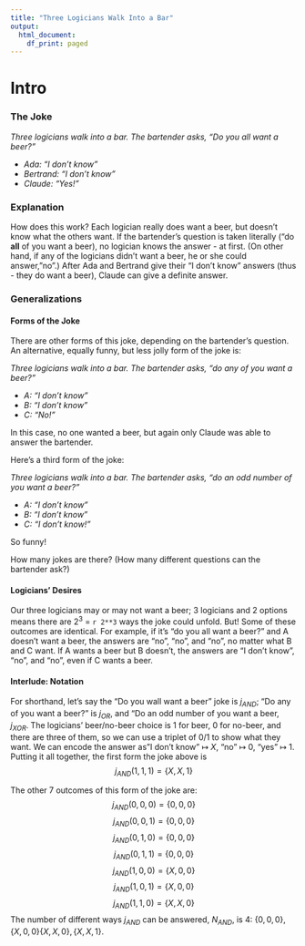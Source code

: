 ```yaml
---
title: "Three Logicians Walk Into a Bar"
output:
  html_document:
    df_print: paged
---
```


# Intro

### The Joke

*Three logicians walk into a bar. The bartender asks, "Do you all want a beer?"*

-   *Ada: "I don't know"*
-   *Bertrand: "I don't know"*
-   *Claude: "Yes!"*


### Explanation

How does this work? Each logician really does want a beer, but doesn't know what the others want. If the bartender's question is taken literally ("do **all** of you want a beer), no logician knows the answer - at first. (On other hand, if any of the logicians didn't want a beer, he or she could answer,"no".) After Ada and Bertrand give their "I don't know" answers (thus - they do want a beer), Claude can give a definite answer.

### Generalizations

#### Forms of the Joke

There are other forms of this joke, depending on the bartender's question.
An alternative, equally funny, but less jolly form of the joke is:

*Three logicians walk into a bar. The bartender asks, "do any of you want a beer?"*

-   *A: "I don't know"*
-   *B: "I don't know"*
-   *C: "No!"*

In this case, no one wanted a beer, but again only Claude was able to answer the bartender.

Here's a third form of the joke:

*Three logicians walk into a bar. The bartender asks, "do an odd number of you want a beer?"*

-   *A: "I don't know"*
-   *B: "I don't know"*
-   *C: "I don't know!"*

So funny!


How many jokes are there? (How many different questions can the bartender ask?)

#### Logicians' Desires

Our three logicians may or may not want a beer; 3 logicians and 2 options means there are ${2}^{3}$ = `r 2**3` ways the joke could unfold. But! Some of these outcomes are identical. For example, if it's "do you all want a beer?" and A doesn't want a beer, the answers are "no", "no", and "no", no matter what B and C want. If A wants a beer but B doesn't, the answers are "I don't know", "no", and "no", even if C wants a beer.

#### Interlude: Notation

For shorthand, let's say the "Do you wall want a beer" joke is $j_{AND}$; "Do any of you want a beer?" is $j_{OR}$, and "Do an odd number of you want a beer, $j_{XOR}$. The logicians' beer/no-beer choice is 1 for beer, 0 for no-beer, and there are three of them, so we can use a triplet of 0/1 to show what they want. We can encode the answer as "I don't know" $\mapsto$ $X$, "no" $\mapsto$ $0$, "yes" $\mapsto$ $1$. Putting it all together, the first form the joke above is
$$j_{AND}(1, 1, 1) =  \{X, X, 1\}$$

The other 7 outcomes of this form of the joke are:
$$j_{AND}(0, 0, 0) =  \{0, 0, 0\}$$
$$j_{AND}(0, 0, 1) =  \{0, 0, 0\}$$
$$j_{AND}(0, 1, 0) =  \{0, 0, 0\}$$
$$j_{AND}(0, 1, 1) =  \{0, 0, 0\}$$
$$j_{AND}(1, 0, 0) =  \{X, 0, 0\}$$
$$j_{AND}(1, 0, 1) =  \{X, 0, 0\}$$
$$j_{AND}(1, 1, 0) =  \{X, X, 0\}$$
The number of different ways $j_{AND}$ can be answered, $N_{AND}$, is 4: $\{0, 0, 0\}, \{X, 0, 0\} \{X, X, 0\}, \{X, X, 1\}$.
